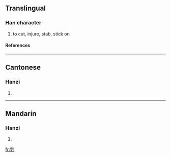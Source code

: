 {{see|劌}}

==Translingual==
===Han character===
{{Han char|rad=刀|as=06|sn=8|four=|canj=山弓中弓 (UNLN)}}
# to cut, injure, stab, stick on
====References====
{{Han ref|kx=0139.251|hdz=10334.080|uh=523F|ud=21055}}
----
==Cantonese==
===Hanzi===
{{yue-hanzi|jyut=|y=gwai3}}
# {{defn|Cantonese}}
----
==Mandarin==
===Hanzi===
{{cmn-hanzi|tra=劌|pin=[[gùi]] (gui4), [[xiāo]] (xiao1), [[xuē]] (xue1)|wg=kuei<sup>4</sup>, hsiao<sup>1</sup>, hsüeh<sup>1</sup>}}
# {{defn|Mandarin}}




[[fr:刿]]